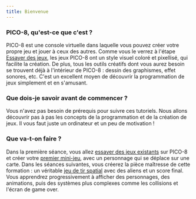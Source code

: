 ```yaml
---
title: Bienvenue
---
```



<Home/>

### PICO-8, qu'est-ce que c'est ?

PICO-8 est une console virtuelle dans laquelle vous pouvez créer votre propre jeu et jouer à ceux des autres. Comme vous le verrez à l'étape [Essayer des jeux](/fr/jouer), les jeux PICO-8 ont un style visuel coloré et pixellisé, qui facilite la création. De plus, tous les outils créatifs dont vous aurez besoin se trouvent déjà à l'intérieur de PICO-8 : dessin des graphismes, effet sonores, etc. C'est un excellent moyen de découvrir la programmation de jeux simplement et en s'amusant.

### Que dois-je savoir avant de commencer ?

Vous n'avez pas besoin de prérequis pour suivre ces tutoriels. Nous allons découvrir pas à pas les concepts de la programmation et de la création de jeux. Il vous faut juste un ordinateur et un peu de motivation !

### Que va-t-on faire ?

Dans la première séance, vous allez [essayer des jeux existants](/fr/jouer) sur PICO-8 et créer votre [premier mini-jeu](/fr/premier-jeu/0-introduction), avec un personnage qui se déplace sur une carte. Dans les séances suivantes, vous créerez la pièce maîtresse de cette formation : un véritable [jeu de tir spatial](/fr/shooter/0-introduction) avec des aliens et un score final. Vous apprendrez progressivement à afficher des personnages, des animations, puis des systèmes plus complexes comme les collisions et l'écran de game over.
